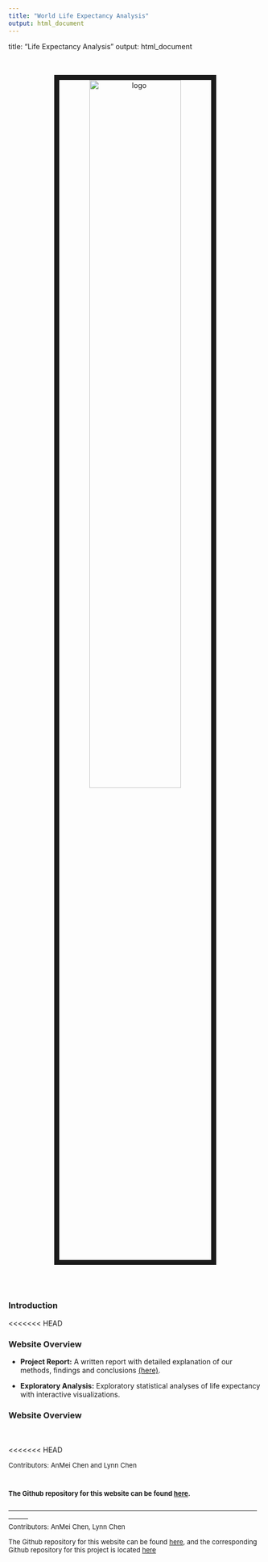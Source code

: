 ```yaml
---
title: "World Life Expectancy Analysis"
output: html_document
---
```


title: "Life Expectancy Analysis"
output:
  html_document


<center>
<br><br><img src="image/LE.jpeg" alt="logo" style="width:60%; border:10px solid"><br>
</center>

<br>
<br>

### Introduction


<<<<<<< HEAD
<br>

### Website Overview


* **Project Report:** A written report with detailed explanation of our methods, findings and conclusions [(here)](https://rhopala.github.io/USArgTrdvsCvd-19/project_report.html).

* **Exploratory Analysis:** Exploratory statistical analyses of life expectancy with interactive visualizations.


### Website Overview



<br>
<br>
<<<<<<< HEAD

<font size="2"> Contributors: </font> 
<font size="2">AnMei Chen and Lynn Chen</font> 

<font size="2">The Github repository for this website can be found [here ](https://github.com/lc1002/LifeExpectancyAnalysis). </font> 
=======
<font size="2"> ---------------------------------------------------------------------------------------------------------------------------</font><br>
<font size="2"> Contributors: </font> 
<font size="2">AnMei Chen, Lynn Chen</font> 

<font size="2">The Github repository for this website can be found [here ](https://github.com/lc1002/LifeExpectancy), and the corresponding Github repository for this project is located [here](https://github.com/lc1002/LifeExpectancyAnalysis)</font> 

